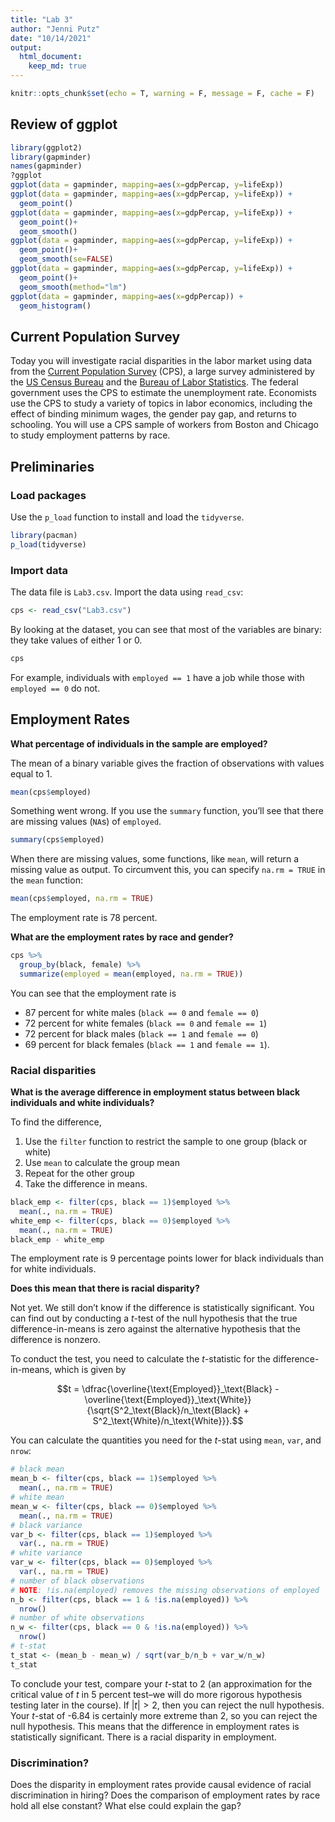 ```yaml
---
title: "Lab 3"
author: "Jenni Putz"
date: "10/14/2021"
output: 
  html_document:
    keep_md: true
---
```


```r
knitr::opts_chunk$set(echo = T, warning = F, message = F, cache = F)
```

## Review of ggplot

```r
library(ggplot2)
library(gapminder)
names(gapminder)
?ggplot
ggplot(data = gapminder, mapping=aes(x=gdpPercap, y=lifeExp))
ggplot(data = gapminder, mapping=aes(x=gdpPercap, y=lifeExp)) +
  geom_point()
ggplot(data = gapminder, mapping=aes(x=gdpPercap, y=lifeExp)) +
  geom_point()+
  geom_smooth()
ggplot(data = gapminder, mapping=aes(x=gdpPercap, y=lifeExp)) +
  geom_point()+
  geom_smooth(se=FALSE)
ggplot(data = gapminder, mapping=aes(x=gdpPercap, y=lifeExp)) +
  geom_point()+
  geom_smooth(method="lm")
ggplot(data = gapminder, mapping=aes(x=gdpPercap)) +
  geom_histogram()
```

## Current Population Survey

Today you will investigate racial disparities in the labor market using data from the [Current Population Survey](https://www.census.gov/programs-surveys/cps.html) (CPS), a large survey administered by the [US Census Bureau](https://www.census.gov/en.html) and the [Bureau of Labor Statistics](https://www.bls.gov). The federal government uses the CPS to estimate the unemployment rate. Economists use the CPS to study a variety of topics in labor economics, including the effect of binding minimum wages, the gender pay gap, and returns to schooling. You will use a CPS sample of workers from Boston and Chicago to study employment patterns by race.

## Preliminaries

### Load packages

Use the `p_load` function to install and load the `tidyverse`.

```r
library(pacman)
p_load(tidyverse)
```

### Import data

The data file is `Lab3.csv`. 
Import the data using `read_csv`:

```r
cps <- read_csv("Lab3.csv")
```

By looking at the dataset, you can see that most of the variables are binary: they take values of either 1 or 0.

```r
cps
```

For example, individuals with `employed == 1` have a job while those with `employed == 0` do not. 

## Employment Rates

**What percentage of individuals in the sample are employed?**

The mean of a binary variable gives the fraction of observations with values equal to 1.

```r
mean(cps$employed)
```

Something went wrong. If you use the `summary` function, you'll see that there are missing values (`NA`s) of `employed`.

```r
summary(cps$employed)
```

When there are missing values, some functions, like `mean`, will return a missing value as output. To circumvent this, you can specify `na.rm = TRUE` in the `mean` function:

```r
mean(cps$employed, na.rm = TRUE)
```

The employment rate is 78 percent. 

**What are the employment rates by race and gender?**

```r
cps %>% 
  group_by(black, female) %>% 
  summarize(employed = mean(employed, na.rm = TRUE))
```

You can see that the employment rate is 

- 87 percent for white males (`black == 0` and `female == 0`)
- 72 percent for white females (`black == 0` and `female == 1`)
- 72 percent for black males (`black == 1` and `female == 0`)
- 69 percent for black females (`black == 1` and `female == 1`).

### Racial disparities

**What is the average difference in employment status between black individuals and white individuals?**

To find the difference, 

1. Use the `filter` function to restrict the sample to one group (black or white)
2. Use `mean` to calculate the group mean
3. Repeat for the other group
4. Take the difference in means.

```r
black_emp <- filter(cps, black == 1)$employed %>% 
  mean(., na.rm = TRUE)
white_emp <- filter(cps, black == 0)$employed %>% 
  mean(., na.rm = TRUE)
black_emp - white_emp
```

The employment rate is 9 percentage points lower for black individuals than for white individuals.

**Does this mean that there is racial disparity?**

Not yet. We still don't know if the difference is statistically significant. You can find out by conducting a $t$-test of the null hypothesis that the true difference-in-means is zero against the alternative hypothesis that the difference is nonzero.

To conduct the test, you need to calculate the $t$-statistic for the difference-in-means, which is given by

$$t = \dfrac{\overline{\text{Employed}}_\text{Black} - \overline{\text{Employed}}_\text{White}}{\sqrt{S^2_\text{Black}/n_\text{Black} + S^2_\text{White}/n_\text{White}}}.$$

You can calculate the quantities you need for the $t$-stat using `mean`, `var`, and `nrow`:

```r
# black mean
mean_b <- filter(cps, black == 1)$employed %>% 
  mean(., na.rm = TRUE)
# white mean
mean_w <- filter(cps, black == 0)$employed %>% 
  mean(., na.rm = TRUE)
# black variance
var_b <- filter(cps, black == 1)$employed %>% 
  var(., na.rm = TRUE)
# white variance
var_w <- filter(cps, black == 0)$employed %>% 
  var(., na.rm = TRUE)
# number of black observations 
# NOTE: !is.na(employed) removes the missing observations of employed
n_b <- filter(cps, black == 1 & !is.na(employed)) %>% 
  nrow()
# number of white observations
n_w <- filter(cps, black == 0 & !is.na(employed)) %>% 
  nrow()
# t-stat
t_stat <- (mean_b - mean_w) / sqrt(var_b/n_b + var_w/n_w)
t_stat
```

To conclude your test, compare your $t$-stat to 2 (an approximation for the critical value of $t$ in 5 percent test--we will do more rigorous hypothesis testing later in the course). If $|t| > 2$, then you can reject the null hypothesis. Your $t$-stat of -6.84 is certainly more extreme than 2, so you can reject the null hypothesis. This means that the difference in employment rates is statistically significant. There is a racial disparity in employment.

### Discrimination?

Does the disparity in employment rates provide causal evidence of racial discrimination in hiring? Does the comparison of employment rates by race hold all else constant? What else could explain the gap?

